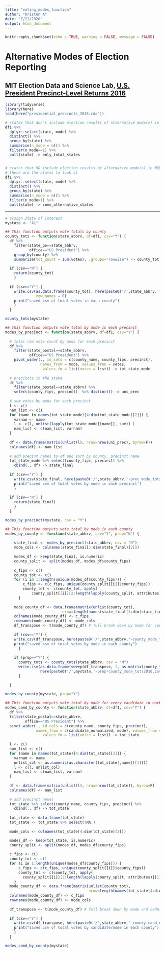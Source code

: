 ```yaml
---
title: "voting_modes_function"
author: "Kristen A"
date: "7/21/2020"
output: html_document
---
```


```r
knitr::opts_chunk$set(echo = TRUE, warning = FALSE, message = FALSE)
```

# Alternative Modes of Election Reporting

## MIT Election Data and Science Lab, [U.S. President Precinct-Level Returns 2016](https://dataverse.harvard.edu/dataset.xhtml?persistentId=doi:10.7910/DVN/LYWX3D)


```r
library(tidyverse)
library(here)
load(here("presidential_precincts_2016.rda"))
```


```r
# states that don't include election results of alternative mode(s) in MEDSL data
df1 %>%
  dplyr::select(state, mode) %>%
  distinct() %>%
  group_by(state) %>%
  summarise(n_mode = n()) %>%
  filter(n_mode==1) %>%
  pull(state) -> only_total_states


# states that DO include election results of alternative mode(s) in MEDSL data
# these are the states to look at
df1 %>%
  dplyr::select(state, mode) %>%
  distinct() %>%
  group_by(state) %>%
  summarise(n_mode = n()) %>%
  filter(n_mode>1) %>%
  pull(state) -> some_alternative_states
```

*********************************************************************************************************



```r
# assign state of interest
mystate <- "AL"
```


```r
## This function outputs vote totals by county
county_tots <- function(state_abbrv, df=df1, csv="Y") {
  df %>%
    filter(state_po==state_abbrv,
           office=="US President") %>%
    group_by(county) %>%
    summarize(tot_count = sum(votes), .groups="rowwise") -> county_tot
  
  if (csv=="N") {
    return(county_tot) 
    }
    
  if (csv=="Y") {
    write.csv(as.data.frame(county_tot), here(paste0('/',state_abbrv,'-county_tots2016.csv')),
              row.names = F)
    print("saved csv of total votes in each county") 
    }
  }
```

```r
county_tots(mystate)
```


```r
## This function outputs vote total by mode in each precinct
modes_by_precinct <- function(state_abbrv, df=df1, csv="Y") {
  
  # total raw vote count by mode for each precinct
  df %>%
    filter(state_postal==state_abbrv,
           office=="US President") %>%
    pivot_wider(., id_cols = c(county_name, county_fips, precinct), 
                names_from = mode, values_from = votes, 
                 values_fn = list(votes = list)) -> tot_state_mode
  
  # precincts in the state
  df %>%
    filter(state_postal==state_abbrv) %>%
    select(county_fips, precinct)  %>% distinct() -> uni_prec
  
  # sum votes by mode for each precinct
  l <- c()
  nam_list <- c()
  for (name in names(tot_state_mode)[4:dim(tot_state_mode)[2]]) {
    varnam <- name
    l <- c(l, unlist(lapply(tot_state_mode[[name]], sum)) )
    nam_list <- c(nam_list, varnam)
  }
  
  df <- data.frame(matrix(unlist(l), nrow=nrow(uni_prec), byrow=F))
  colnames(df) <- nam_list
  
  # add precint names to df and sort by county, precinct name
  tot_state_mode %>% select(county_fips, precinct) %>%
    cbind(., df) -> state_final
  
  if (csv=="Y") {
    write.csv(state_final, here(paste0('/',state_abbrv,'-prec_mode_tots2016.csv')),row.names = F)
    print("saved csv of total votes by mode in each precinct") 
    }
  
  if (csv=="N") {
    return(state_final) 
    }
  }
```


```r
modes_by_precinct(mystate, csv = "Y")
```


```r
## This function outputs vote total by mode in each county
modes_by_county <- function(state_abbrv, csv="Y", prop="N") {
  
    state_final <- modes_by_precinct(state_abbrv, csv = "N")
    mode_cols <- colnames(state_final[3:dim(state_final)[2]])
    
    modes_df <- keep(state_final, is.numeric)
    county_split <- split(modes_df, modes_df$county_fips)
    
    c_fips <- c()
    county_tot <- c()
    for (i in 1:length(unique(modes_df$county_fips))) {
        c_fips <- c(c_fips, unique(county_split[[i]]$county_fips))
        county_tot <- c(county_tot, apply(
            county_split[[i]][2:length(lapply(county_split, attributes)[[1]][[1]])], 2, sum, na.rm=T))
      }
    
    mode_county_df <- data.frame(matrix(unlist(county_tot),
                          nrow=length(names(state_final[3:dim(state_final)[2]])), byrow=F))  
    colnames(mode_county_df) <- c_fips
    rownames(mode_county_df) <- mode_cols
    df_transpose <- t(mode_county_df) # full break down by mode for counties
    
    if (csv=="Y") {
    write.csv(df_transpose, here(paste0('/',state_abbrv,'-county_mode_tots.csv')),row.names = T)
    print("saved csv of total votes by mode in each county") 
      }
    
    if (prop=="Y") {
      county_tots <- county_tots(state_abbrv, csv = "N")
      write.csv(as.data.frame(sweep(df_transpose, 1, as.matrix(county_tots[,3]), FUN = '/')), 
                here(paste0('/',mystate,'-prop-county_mode_tots2016.csv')), row.names = T)
      }
    
  }
```

```r
modes_by_county(mystate, prop="Y")
```



```r
## This function outputs vote total by mode for every candidate in each county
modes_cand_by_county <- function(state_abbrv, df=df1, csv="Y") {
  df %>%
  filter(state_postal==state_abbrv,
         office=="US President") %>%
  pivot_wider(., id_cols = c(county_name, county_fips, precinct), 
              names_from = c(candidate_normalized, mode), values_from = votes, 
                 values_fn = list(votes = list)) -> tot_state
      
  l <- c()
  nam_list <- c()
  for (name in names(tot_state)[4:dim(tot_state)[2]]) {
    varnam <- name 
    unlist_col <- as.numeric(as.character(tot_state[,name][[1]]))
    l <- c(l, unlist_col)
    nam_list <- c(nam_list, varnam)
  }
  
  df <- data.frame(matrix(unlist(l), nrow=nrow(tot_state)), byrow=F)
  colnames(df) <- nam_list
  
  # add precinct names
  tot_state %>% select(county_name, county_fips, precinct) %>%
    cbind(., df) -> tot_state
  
  tot_state <- data.frame(tot_state)
  tot_state <- tot_state %>% select(!NA.)
  
  mode_cols <- colnames(tot_state[4:dim(tot_state)[2]])

  modes_df <- keep(tot_state, is.numeric)
  county_split <- split(modes_df, modes_df$county_fips)
  
  c_fips <- c()
  county_tot <- c()
  for (i in 1:length(unique(modes_df$county_fips))) {
      c_fips <- c(c_fips, unique(county_split[[i]]$county_fips))
      county_tot <- c(county_tot, apply(
        county_split[[i]][2:length(lapply(county_split, attributes)[[1]][[1]])], 2, sum, na.rm=T))
    }
  mode_county_df <- data.frame(matrix(unlist(county_tot), 
                                      nrow=length(names(tot_state[4:dim(tot_state)[2]])), byrow=F))  
  colnames(mode_county_df) <- c_fips
  rownames(mode_county_df) <- mode_cols
  
  df_transpose <- t(mode_county_df) # full break down by mode and cadnidate for counties
  
  if (csv=="Y") {
    write.csv(df_transpose, here(paste0('/',state_abbrv,'-county_cand_mode_tots2016.csv')),row.names = T)
    print("saved csv of total votes by candidate/mode in each county") 
    }
  }
```


```r
modes_cand_by_county(mystate)
```






